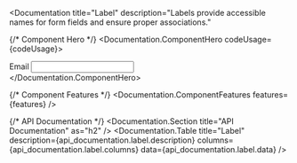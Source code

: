 

<Documentation
  title="Label"
  description="Labels provide accessible names for form fields and ensure proper associations."
>
  {/* Component Hero */}
  <Documentation.ComponentHero codeUsage={codeUsage}>
    <div className='text-gray-1000 p-5 space-y-2'>
      <Label htmlFor="email">Email</Label>
      <input id="email" type="email" className='border border-gray-400 rounded p-1' />
    </div>
  </Documentation.ComponentHero>

  {/* Component Features */}
  <Documentation.ComponentFeatures
    features={features}
  />

  {/* API Documentation */}
  <Documentation.Section title="API Documentation" as="h2" />
  <Documentation.Table
    title="Label"
    description={api_documentation.label.description}
    columns={api_documentation.label.columns}
    data={api_documentation.label.data}
  />
</Documentation>
